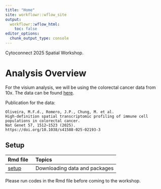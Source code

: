 ```yaml
---
title: "Home"
site: workflowr::wflow_site
output:
  workflowr::wflow_html:
    toc: false
editor_options:
  chunk_output_type: console
---
```


Cytoconnect 2025 Spatial Workshop.

# Analysis Overview {-}

For the visium analysis, we will be using the colorectal cancer data from 10x.
The data can be found [here](https://www.10xgenomics.com/platforms/visium/product-family/dataset-human-crc).

Publication for the data:
```
Oliveira, M.F.d., Romero, J.P., Chung, M. et al. 
High-definition spatial transcriptomic profiling of immune cell populations in colorectal cancer. 
Nat Genet 57, 1512–1523 (2025). 
https://doi.org/10.1038/s41588-025-02193-3
```

## Setup

| Rmd file                                        | Topics                       |
|:---------                                       |:-----------------------------|
| [setup](setup.html)                             | Downloading data and packages|

Please run codes in the Rmd file before coming to the workshop.